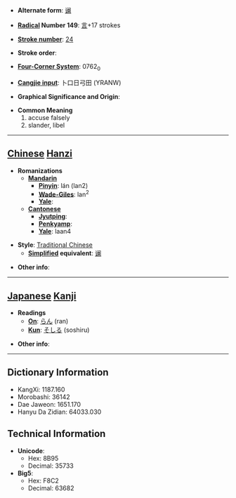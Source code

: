 * '''Alternate form''': [[谰]]

* '''[[Wiktionary:Chinese radical index| Radical]] Number 149''': [[Wiktionary:Chinese radical index 言|言]]+17 strokes

* '''[[Wiktionary:Chinese total strokes index|Stroke number]]''': [[Wiktionary:Chinese total strokes index 24|24]]

* '''Stroke order''': 

* '''[[Wiktionary:Chinese four corner index|Four-Corner System]]''': 0762<sub>0</sub>

* '''[[Wiktionary:Chinese Cangjie index|Cangjie input]]''': 卜口日弓田 (YRANW)

* '''Graphical Significance and Origin''': 

* '''Common Meaning'''
*#accuse falsely
*# slander, libel


----

== [[Chinese]] [[Hanzi]] ==

* '''Romanizations'''
** '''[[Mandarin]]'''
*** '''[[Pinyin]]''': lán (lan2)
*** '''[[Wade-Giles]]''': lan<sup>2</sup>
*** '''[[Yale]]''': 
** '''[[Cantonese]]'''
*** '''[[Jyutping]]''':
*** '''[[Penkyamp]]''': 
*** '''[[Yale]]''': laan4

* '''Style''': [[Traditional Chinese]] 
** '''[[Simplified Chinese|Simplified]] equivalent''': [[谰]]

* '''Other info''': 

----

== [[Japanese]] [[Kanji]] ==

* '''Readings'''
** '''[[On]]''': [[らん]] (ran)
** '''[[Kun]]''': [[そしる]] (soshiru)

* '''Other info''':  

----

== Dictionary Information ==

* KangXi: 1187.160
* Morobashi: 36142
* Dae Jaweon: 1651.170
* Hanyu Da Zidian: 64033.030

== Technical Information ==

* '''Unicode''':
** Hex: 8B95
** Decimal: 35733
* '''Big5''':
** Hex: F8C2
** Decimal: 63682